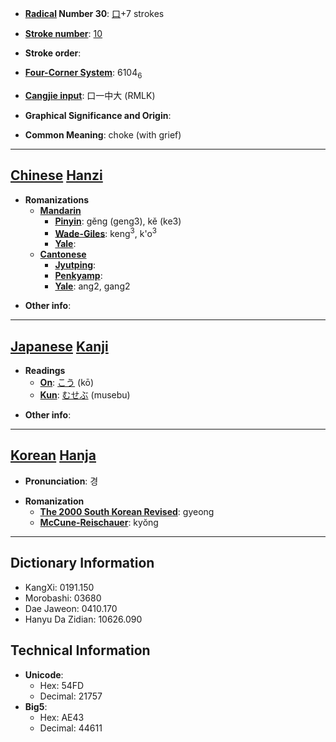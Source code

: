 * '''[[Wiktionary:Chinese radical index| Radical]] Number 30''': [[Wiktionary:Chinese radical index 口|口]]+7 strokes

* '''[[Wiktionary:Chinese total strokes index|Stroke number]]''': [[Wiktionary:Chinese total strokes index 10|10]]

* '''Stroke order''': 

* '''[[Wiktionary:Chinese four corner index|Four-Corner System]]''': 6104<sub>6</sub>

* '''[[Wiktionary:Chinese Cangjie index|Cangjie input]]''': 口一中大 (RMLK)

* '''Graphical Significance and Origin''': 

* '''Common Meaning''': choke (with grief)

----

== [[Chinese]] [[Hanzi]] ==

* '''Romanizations'''
** '''[[Mandarin]]'''
*** '''[[Pinyin]]''': gěng (geng3), kě (ke3)
*** '''[[Wade-Giles]]''': keng<sup>3</sup>, k'o<sup>3</sup>
*** '''[[Yale]]''': 
** '''[[Cantonese]]'''
*** '''[[Jyutping]]''':
*** '''[[Penkyamp]]''': 
*** '''[[Yale]]''': ang2, gang2

* '''Other info''': 

----

== [[Japanese]] [[Kanji]] ==

* '''Readings'''
** '''[[On]]''': [[こう]] (kō)
** '''[[Kun]]''': [[むせぶ]] (musebu)

* '''Other info''':  

----

== [[Korean]] [[Hanja]] ==

* '''Pronunciation''': 경

* '''Romanization'''
** '''[[The 2000 South Korean Revised Romanization|The 2000 South Korean Revised]]''': gyeong
** '''[[McCune-Reischauer]]''': kyŏng

----

== Dictionary Information ==

* KangXi: 0191.150
* Morobashi: 03680
* Dae Jaweon: 0410.170
* Hanyu Da Zidian: 10626.090

== Technical Information ==

* '''Unicode''':
** Hex: 54FD
** Decimal: 21757
* '''Big5''':
** Hex: AE43
** Decimal: 44611